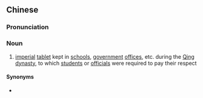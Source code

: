 {{also|龙牌}}
==Chinese==
{{zh-forms|s=龙牌}}

===Pronunciation===
{{zh-pron
|m=lóngpái
|c=lung4 paai4
|cat=n
}}

===Noun===
{{zh-noun}}

# [[imperial]] [[tablet]] kept in [[schools]], [[government]] [[office]]s, etc. during the [[Qing dynasty]], to which [[student]]s or [[official]]s were required to pay their respect

====Synonyms====
* {{zh-l|萬歲牌}}